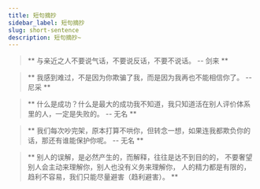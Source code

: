```yaml
---
title: 短句摘抄
sidebar_label: 短句摘抄
slug: short-sentence
description: 短句摘抄~
---
```


> ** 与亲近之人不要说气话，不要说反话，不要不说话。 -- 剑来 **

> ** 我感到难过，不是因为你欺骗了我，而是因为我再也不能相信你了。 -- 尼采 **

> ** 什么是成功？什么是最大的成功我不知道，我只知道活在别人评价体系里的人，一定是失败的。 -- 无名 **

> ** 我们每次吵完架，原本打算不哄你，但转念一想，如果连我都欺负你的话，那还有谁能保护你呢。 -- 无名 **

> ** 别人的误解，是必然产生的，而解释，往往是达不到目的的，
  不要奢望别人会主动来理解你，别人也没有义务来理解你，
  人的精力都是有限的，趋利不容易，我们只能尽量避害（趋利避害）。 **
